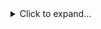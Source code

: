 <details class="description">
    <summary>Click to expand...</summary>
    <hr />

    As someone who has impaired vision, I also try and strive for accessibility where possible! Subtitles & alt text for my content is where I want to start.

    I like to experiment with Rust, TypeScript, Astro, C#, and Docker.

    I also tinker around with vintage computer hardware! Also as an aspiring sysadmin, I transform hardware into NAS, run media & game servers, and utilize Virtual Machines for my specialized needs.

    In my spare time, I like to play video games, listen to my music playlist, learning other languages (Czech, German, etc), and a lot more.

</details>
